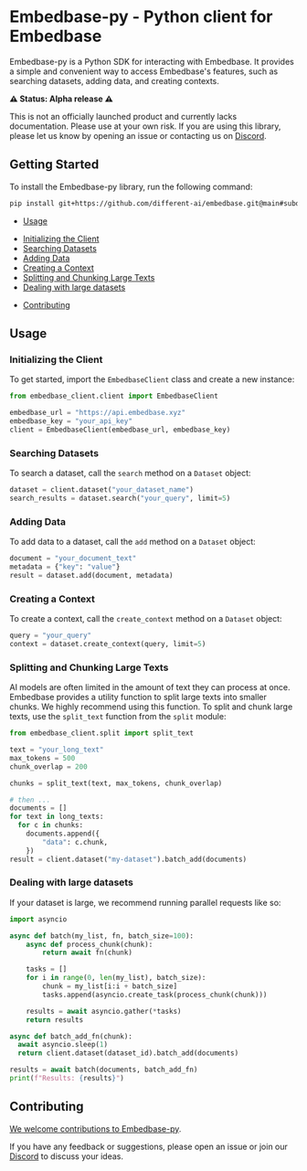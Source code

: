 # Embedbase-py - Python client for Embedbase

Embedbase-py is a Python SDK for interacting with Embedbase.
It provides a simple and convenient way to access Embedbase's features, such as searching datasets, adding data, and creating contexts.

**⚠️ Status: Alpha release ⚠️**

This is not an officially launched product and currently lacks documentation. Please use at your own risk. If you are using this library, please let us know by opening an issue or contacting us on [Discord](https://discord.gg/pMNeuGrDky).

## Getting Started

To install the Embedbase-py library, run the following command:

```bash
pip install git+https://github.com/different-ai/embedbase.git@main#subdirectory=sdk/embedbase-py
```

* [Usage](#usage)
+ [Initializing the Client](#initializing-the-client)
+ [Searching Datasets](#searching-datasets)
+ [Adding Data](#adding-data)
+ [Creating a Context](#creating-a-context)
+ [Splitting and Chunking Large Texts](#splitting-and-chunking-large-texts)
+ [Dealing with large datasets](#dealing-with-large-datasets)
* [Contributing](#contributing)

## Usage

### Initializing the Client

To get started, import the `EmbedbaseClient` class and create a new instance:

```python
from embedbase_client.client import EmbedbaseClient

embedbase_url = "https://api.embedbase.xyz"
embedbase_key = "your_api_key"
client = EmbedbaseClient(embedbase_url, embedbase_key)
```

### Searching Datasets

To search a dataset, call the `search` method on a `Dataset` object:

```python
dataset = client.dataset("your_dataset_name")
search_results = dataset.search("your_query", limit=5)
```

### Adding Data

To add data to a dataset, call the `add` method on a `Dataset` object:

```python
document = "your_document_text"
metadata = {"key": "value"}
result = dataset.add(document, metadata)
```

### Creating a Context

To create a context, call the `create_context` method on a `Dataset` object:

```python
query = "your_query"
context = dataset.create_context(query, limit=5)
```

### Splitting and Chunking Large Texts

AI models are often limited in the amount of text they can process at once. Embedbase provides a utility function to split large texts into smaller chunks.
We highly recommend using this function.
To split and chunk large texts, use the `split_text` function from the `split` module:

```python
from embedbase_client.split import split_text

text = "your_long_text"
max_tokens = 500
chunk_overlap = 200

chunks = split_text(text, max_tokens, chunk_overlap)

# then ...
documents = []
for text in long_texts:
  for c in chunks:
    documents.append({
        "data": c.chunk,
    })
result = client.dataset("my-dataset").batch_add(documents)
```

### Dealing with large datasets

If your dataset is large, we recommend running parallel requests like so:

```py
import asyncio

async def batch(my_list, fn, batch_size=100):
    async def process_chunk(chunk):
        return await fn(chunk)

    tasks = []
    for i in range(0, len(my_list), batch_size):
        chunk = my_list[i:i + batch_size]
        tasks.append(asyncio.create_task(process_chunk(chunk)))

    results = await asyncio.gather(*tasks)
    return results

async def batch_add_fn(chunk):
  await asyncio.sleep(1)
  return client.dataset(dataset_id).batch_add(documents)

results = await batch(documents, batch_add_fn)
print(f"Results: {results}")
```


## Contributing

[We welcome contributions to Embedbase-py](https://github.com/different-ai/embedbase/blob/main/sdk/embedbase-py/CONTRIBUTING.md).

If you have any feedback or suggestions, please open an issue or join our [Discord](https://discord.gg/pMNeuGrDky) to discuss your ideas.

